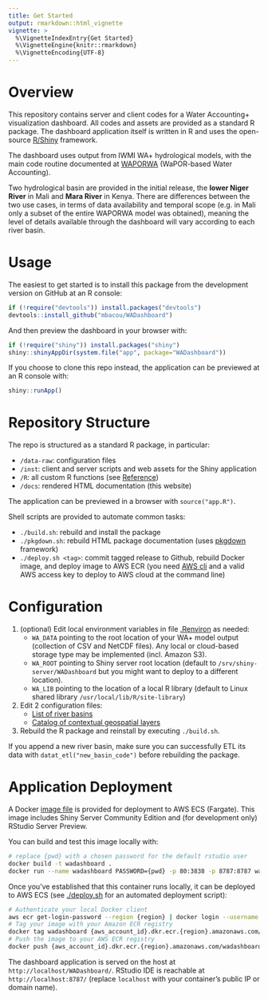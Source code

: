 ```yaml
---
title: Get Started
output: rmarkdown::html_vignette
vignette: >
  %\VignetteIndexEntry{Get Started}
  %\VignetteEngine{knitr::rmarkdown}
  %\VignetteEncoding{UTF-8}
---
```


# Overview

This repository contains server and client codes for a Water Accounting+ visualization dashboard. All codes and assets are provided as a standard R package. The dashboard application itself is written in R and uses the open-source [R/Shiny](https://shiny.rstudio.com/) framework.

The dashboard uses output from IWMI WA+ hydrological models, with the main code routine documented at [WAPORWA](https://github.com/wateraccounting/WAPORWA) (WaPOR-based Water Accounting).

Two hydrological basin are provided in the initial release, the **lower Niger River** in Mali and **Mara River** in Kenya. There are differences between the two use cases, in terms of data availability and temporal scope (e.g. in Mali only a subset of the entire WAPORWA model was obtained), meaning the level of details available through the dashboard will vary according to each river basin.

# Usage

The easiest to get started is to install this package from the development version on GitHub at an R console:

```r
if (!require("devtools")) install.packages("devtools")
devtools::install_github("mbacou/WADashboard")
```

And then preview the dashboard in your browser with:

```r
if (!require("shiny")) install.packages("shiny")
shiny::shinyAppDir(system.file("app", package="WADashboard"))
```

If you choose to clone this repo instead, the application can be previewed at an R console with:

```r
shiny::runApp()
```

# Repository Structure

The repo is structured as a standard R package, in particular:

- `/data-raw`: configuration files
- `/inst`: client and server scripts and web assets for the Shiny application
- `/R`: all custom R functions (see [Reference](../reference/))
- `/docs`: rendered HTML documentation (this website)

The application can be previewed in a browser with `source("app.R")`.

Shell scripts are provided to automate common tasks: 

- `./build.sh`: rebuild and install the package
- `./pkgdown.sh`: rebuild HTML package documentation (uses [pkgdown](https://pkgdown.r-lib.org/) framework)
- `./deploy.sh <tag>`: commit tagged release to Github, rebuild Docker image, and deploy image to AWS ECR (you need [AWS cli](https://aws.amazon.com/cli/) and a valid AWS access key to deploy to AWS cloud at the command line)


# Configuration

1. (optional) Edit local environment variables in file [.Renviron](https://github.com/mbacou/WADashboard/blob/main/.Renviron.deploy) as needed:
    -  `WA_DATA` pointing to the root location of your WA+ model output (collection of CSV and NetCDF files). Any local or cloud-based storage type may be implemented (incl. Amazon S3).
    - `WA_ROOT` pointing to Shiny server root location (default to `/srv/shiny-server/WADashboard` but you might want to deploy to a different location).
    - `WA_LIB` pointing to the location of a local R library (default to Linux shared library `/usr/local/lib/R/site-library`)  

2. Edit 2 configuration files:
    - [List of river basins](https://github.com/mbacou/WADashboard/blob/main/data-raw/json/iso3.json)
    - [Catalog of contextual geospatial layers](https://github.com/mbacou/WADashboard/blob/main/data-raw/json/LAYERS.json)  
    
3. Rebuild the R package and reinstall by executing `./build.sh`.

If you append a new river basin, make sure you can successfully ETL its data with `datat_etl("new_basin_code")` before rebuilding the package.


# Application Deployment

A Docker [image file](https://github.com/mbacou/WADashboard/blob/main/Dockerfile) is provided for deployment to AWS ECS (Fargate). This image includes Shiny Server Community Edition and (for development only) RStudio Server Preview.

You can build and test this image locally with:

```sh
# replace {pwd} with a chosen password for the default rstudio user
docker build -t wadashboard .
docker run --name wadashboard PASSWORD={pwd} -p 80:3838 -p 8787:8787 wadashboard
```

Once you've established that this container runs locally, it can be deployed to AWS ECS (see [./deploy.sh](https://github.com/mbacou/WADashboard/blob/main/deploy.sh) for an automated deployment script):

```sh
# Authenticate your local Docker client
aws ecr get-login-password --region {region} | docker login --username AWS --password-stdin {aws_account_id}.dkr.ecr.{region}.amazonaws.com
# Tag your image with your Amazon ECR registry
docker tag wadashboard {aws_account_id}.dkr.ecr.{region}.amazonaws.com/wadashboard
# Push the image to your AWS ECR registry
docker push {aws_account_id}.dkr.ecr.{region}.amazonaws.com/wadashboard
```

The dashboard application is served on the host at `http://localhost/WADashboard/`. RStudio IDE is reachable at `http://localhost:8787/` (replace `localhost` with your container's public IP or domain name).




